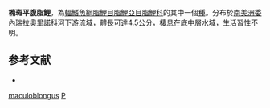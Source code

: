 {{Speciesbox 
| taxon = Phenacogaster maculoblongus
| status = NE
| status_system = IUCN3.1
| authority = [[Lucena|Lucena]] & [[Malabarba|Malabarba]], 2010
| synonyms = 
}}
'''橢斑平腹脂鯉'''，為[[輻鰭魚綱|輻鰭魚綱]][[脂鯉目|脂鯉目]][[脂鯉亞目|脂鯉亞目]][[脂鯉科|脂鯉科]]的其中一個[[種|種]]。分布於[[南美洲|南美洲]][[委內瑞拉|委內瑞拉]][[奧里諾科河|奧里諾科河]]下游流域，體長可達4.5公分，棲息在底中層水域，生活習性不明。

==参考文献==
{{refbegin}}
*{{FishBase_species|genus=Phenacogaster|species=maculoblongus|year=2014|month=1}}
{{refend}}

{{Taxonbar|from=Q5583723}}

[[Category:平腹脂鯉屬|maculoblongus]]
[[Category:2010年描述的鱼类|P]]

{{魚類小作品}}